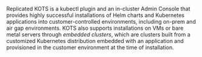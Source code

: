 Replicated KOTS is a kubectl plugin and an in-cluster Admin Console that provides highly successful installations of Helm charts and Kubernetes applications into customer-controlled environments, including on-prem and air gap environments. KOTS also supports installations on VMs or bare metal servers through _embedded clusters_, which are clusters built from a customized Kubernetes distribution embedded with an application and provisioned in the customer environment at the time of installation.